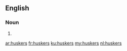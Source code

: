 ==English==

===Noun===
{{head|en|noun plural form}}

# {{plural of|husker|lang=en}}

[[ar:huskers]]
[[fr:huskers]]
[[ku:huskers]]
[[my:huskers]]
[[nl:huskers]]
